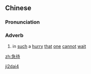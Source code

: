==Chinese==
{{zh-forms}}

===Pronunciation===
{{zh-pron
|m=jídài
|mn=kip-thāi
|cat=adv
}}

===Adverb===
{{zh-adv}}

# {{lb|zh|archaic}} in [[such]] a [[hurry]] [[that]] [[one]] [[cannot]] [[wait]]

[[Category:Mandarin archaic terms|ji2dai4]]

[[zh:急待]]